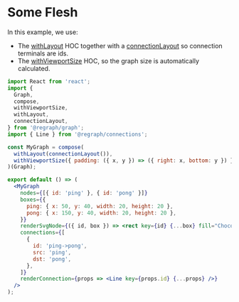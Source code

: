 
# Some Flesh

In this example, we use:

- The [withLayout](/graph/withLayout) HOC together with a [connectionLayout](/graph/withLayout) so connection terminals are ids.
- The [withViewportSize](/graph/withViewportSize) HOC, so the graph size is automatically calculated.

```jsx
import React from 'react';
import {
  Graph,
  compose,
  withViewportSize,
  withLayout,
  connectionLayout,
} from '@regraph/graph';
import { Line } from '@regraph/connections';

const MyGraph = compose(
  withLayout(connectionLayout()),
  withViewportSize({ padding: ({ x, y }) => ({ right: x, bottom: y }) })
)(Graph);

export default () => (
  <MyGraph
    nodes={[{ id: 'ping' }, { id: 'pong' }]}
    boxes={{
      ping: { x: 50, y: 40, width: 20, height: 20 },
      pong: { x: 150, y: 40, width: 20, height: 20 },
    }}
    renderSvgNode={({ id, box }) => <rect key={id} {...box} fill="Chocolate" />}
    connections={[
      {
        id: 'ping->pong',
        src: 'ping',
        dst: 'pong',
      },
    ]}
    renderConnection={props => <Line key={props.id} {...props} />}
  />
);
```
